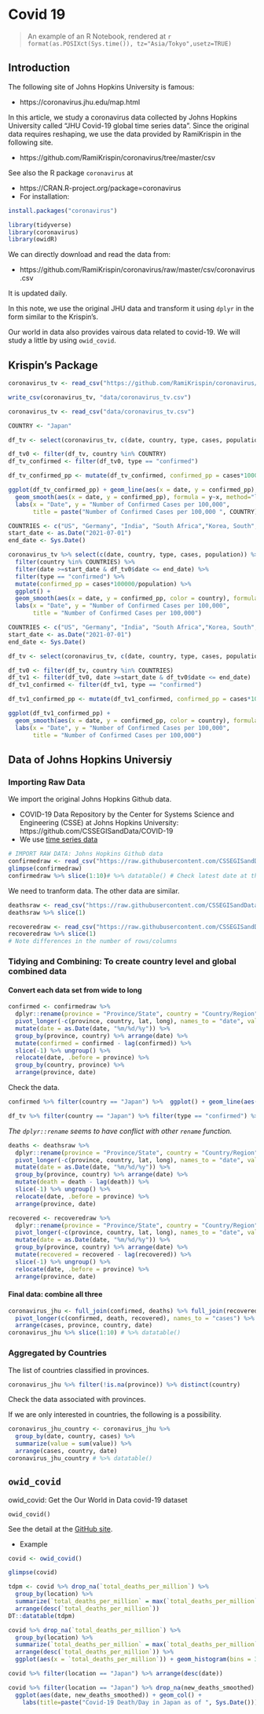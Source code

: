 # Covid 19 {#covid19}

> An example of an R Notebook, rendered at `r format(as.POSIXct(Sys.time()), tz="Asia/Tokyo",usetz=TRUE)`  


## Introduction

The following site of Johns Hopkins University is famous:

* https://coronavirus.jhu.edu/map.html

In this article, we study a coronavirus data collected by Johns Hopkins University called "JHU Covid-19 global time series data". Since the original data requires reshaping, we use the data provided by RamiKrispin in the following site.

* https://github.com/RamiKrispin/coronavirus/tree/master/csv

See also the R package `coronavirus` at

* https://CRAN.R-project.org/package=coronavirus
* For installation: 

```r
install.packages("coronavirus")
```

```r
library(tidyverse)
library(coronavirus)
library(owidR)
```

We can directly download and read the data from:

* https://github.com/RamiKrispin/coronavirus/raw/master/csv/coronavirus.csv

It is updated daily.

In this note, we use the original JHU data and transform it using `dplyr` in the form similar to the  Krispin's.


Our world in data also provides vairous data related to covid-19. We will study a little by using `owid_covid`.


## Krispin's Package

```r
coronavirus_tv <- read_csv("https://github.com/RamiKrispin/coronavirus/raw/master/csv/coronavirus.csv")
```

```r
write_csv(coronavirus_tv, "data/coronavirus_tv.csv")
```

```r
coronavirus_tv <- read_csv("data/coronavirus_tv.csv")
```


```r
COUNTRY <- "Japan"

df_tv <- select(coronavirus_tv, c(date, country, type, cases, population))

df_tv0 <- filter(df_tv, country %in% COUNTRY)
df_tv_confirmed <- filter(df_tv0, type == "confirmed")

df_tv_confirmed_pp <- mutate(df_tv_confirmed, confirmed_pp = cases*100000/population)

ggplot(df_tv_confirmed_pp) + geom_line(aes(x = date, y = confirmed_pp), col = "red") +
  geom_smooth(aes(x = date, y = confirmed_pp), formula = y~x, method="loess", span = 0.1, se=FALSE) +
  labs(x = "Date", y = "Number of Confirmed Cases per 100,000", 
       title = paste("Number of Confirmed Cases per 100,000 ", COUNTRY))
```

```r
COUNTRIES <- c("US", "Germany", "India", "South Africa","Korea, South", "Japan")
start_date <- as.Date("2021-07-01")
end_date <- Sys.Date() 

coronavirus_tv %>% select(c(date, country, type, cases, population)) %>% 
  filter(country %in% COUNTRIES) %>% 
  filter(date >=start_date & df_tv0$date <= end_date) %>% 
  filter(type == "confirmed") %>% 
  mutate(confirmed_pp = cases*100000/population) %>% 
  ggplot() +
  geom_smooth(aes(x = date, y = confirmed_pp, color = country), formula=y~x, method="loess", se=FALSE, span=0.1) +
  labs(x = "Date", y = "Number of Confirmed Cases per 100,000", 
       title = "Number of Confirmed Cases per 100,000")
```


```r
COUNTRIES <- c("US", "Germany", "India", "South Africa","Korea, South", "Japan")
start_date <- as.Date("2021-07-01")
end_date <- Sys.Date() 

df_tv <- select(coronavirus_tv, c(date, country, type, cases, population))

df_tv0 <- filter(df_tv, country %in% COUNTRIES)
df_tv1 <- filter(df_tv0, date >=start_date & df_tv0$date <= end_date)
df_tv1_confirmed <- filter(df_tv1, type == "confirmed")

df_tv1_confirmed_pp <- mutate(df_tv1_confirmed, confirmed_pp = cases*100000/population)

ggplot(df_tv1_confirmed_pp) +
  geom_smooth(aes(x = date, y = confirmed_pp, color = country), formula=y~x, method="loess", se=FALSE, span=0.1) +
  labs(x = "Date", y = "Number of Confirmed Cases per 100,000", 
       title = "Number of Confirmed Cases per 100,000")
```


## Data of Johns Hopkins Universiy

### Importing Raw Data

We import the original Johns Hopkins Github data.

* COVID-19 Data Repository by the Center for Systems Science and Engineering (CSSE) at Johns Hopkins University: https://github.com/CSSEGISandData/COVID-19
* We use [time series data](https://github.com/CSSEGISandData/COVID-19/tree/master/csse_covid_19_data/csse_covid_19_time_series)

```r
# IMPORT RAW DATA: Johns Hopkins Github data
confirmedraw <- read_csv("https://raw.githubusercontent.com/CSSEGISandData/COVID-19/master/csse_covid_19_data/csse_covid_19_time_series/time_series_covid19_confirmed_global.csv")
glimpse(confirmedraw)
confirmedraw %>% slice(1:10)# %>% datatable() # Check latest date at the end of data as tibble
```

We need to tranform data. The other data are similar.

```r
deathsraw <- read_csv("https://raw.githubusercontent.com/CSSEGISandData/COVID-19/master/csse_covid_19_data/csse_covid_19_time_series/time_series_covid19_deaths_global.csv")
deathsraw %>% slice(1)
```

```r
recoveredraw <- read_csv("https://raw.githubusercontent.com/CSSEGISandData/COVID-19/master/csse_covid_19_data/csse_covid_19_time_series/time_series_covid19_recovered_global.csv")
recoveredraw %>% slice(1)
# Note differences in the number of rows/columns
```

### Tidying and Combining: To create country level and global combined data

#### Convert each data set from wide to long

```r
confirmed <- confirmedraw %>% 
  dplyr::rename(province = "Province/State", country = "Country/Region", lat = "Lat", long = "Long") %>% 
  pivot_longer(-c(province, country, lat, long), names_to = "date", values_to ="confirmed") %>% 
  mutate(date = as.Date(date, "%m/%d/%y")) %>%
  group_by(province, country) %>% arrange(date) %>%
  mutate(confirmed = confirmed - lag(confirmed)) %>%
  slice(-1) %>% ungroup() %>%
  relocate(date, .before = province) %>%
  group_by(country, province) %>% 
  arrange(province, date) 
```

Check the data.

```r
confirmed %>% filter(country == "Japan") %>%  ggplot() + geom_line(aes(x = date, y = confirmed))
```

```r
df_tv %>% filter(country == "Japan") %>% filter(type == "confirmed") %>%  ggplot() + geom_line(aes(x = date, y = cases))
```

_The `dplyr::rename` seems to have conflict with other `rename` function._

```r
deaths <- deathsraw %>%  
  dplyr::rename(province = "Province/State", country = "Country/Region", lat = Lat, long = Long) %>% 
  pivot_longer(-c(province, country, lat, long), names_to = "date", values_to ="death") %>% 
  mutate(date = as.Date(date, "%m/%d/%y")) %>%
  group_by(province, country) %>% arrange(date) %>%
  mutate(death = death - lag(death)) %>%
  slice(-1) %>% ungroup() %>%
  relocate(date, .before = province) %>%
  arrange(province, date) 
```

```r
recovered <- recoveredraw %>%  
  dplyr::rename(province = "Province/State", country = "Country/Region", lat = Lat, long = Long) %>% 
  pivot_longer(-c(province, country, lat, long), names_to = "date", values_to ="recovered") %>% 
  mutate(date = as.Date(date, "%m/%d/%y")) %>%
  group_by(province, country) %>% arrange(date) %>%
  mutate(recovered = recovered - lag(recovered)) %>%
  slice(-1) %>% ungroup() %>%
  relocate(date, .before = province) %>%
  arrange(province, date)
```


#### Final data: combine all three

```r
coronavirus_jhu <- full_join(confirmed, deaths) %>% full_join(recovered) %>%
  pivot_longer(c(confirmed, death, recovered), names_to = "cases") %>%
  arrange(cases, province, country, date)
coronavirus_jhu %>% slice(1:10) # %>% datatable()
```
### Aggregated by Countries

The list of countries classified in provinces.

```r
coronavirus_jhu %>% filter(!is.na(province)) %>% distinct(country)
```

Check the data associated with provinces.


If we are only interested in countries, the following is a possibility.

```r
coronavirus_jhu_country <- coronavirus_jhu %>% 
  group_by(date, country, cases) %>% 
  summarize(value = sum(value)) %>% 
  arrange(cases, country, date)
coronavirus_jhu_country # %>% datatable()
```


## `owid_covid`

owid_covid: Get the Our World in Data covid-19 dataset

```
owid_covid()
```

See the detail at the [GitHub site](https://github.com/owid/covid-19-data/tree/master/public/data#data-on-covid-19-coronavirus-by-our-world-in-data).

* Example

```r
covid <- owid_covid()
```

```r
glimpse(covid)
```


```r
tdpm <- covid %>% drop_na(`total_deaths_per_million`) %>%
  group_by(location) %>% 
  summarize(`total_deaths_per_million` = max(`total_deaths_per_million`)) %>%
  arrange(desc(`total_deaths_per_million`))
DT::datatable(tdpm)
```

```r
covid %>% drop_na(`total_deaths_per_million`) %>%
  group_by(location) %>% 
  summarize(`total_deaths_per_million` = max(`total_deaths_per_million`), .groups = "drop") %>%
  arrange(desc(`total_deaths_per_million`)) %>%
  ggplot(aes(x = `total_deaths_per_million`)) + geom_histogram(bins = 30)
```

```r
covid %>% filter(location == "Japan") %>% arrange(desc(date))
```

```r
covid %>% filter(location == "Japan") %>% drop_na(new_deaths_smoothed) %>%
  ggplot(aes(date, new_deaths_smoothed)) + geom_col() + 
    labs(title=paste("Covid-19 Death/Day in Japan as of ", Sys.Date()))
```

